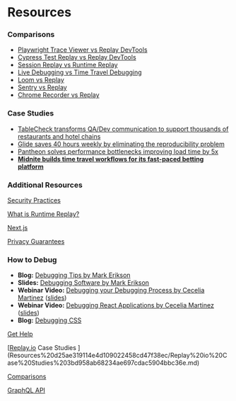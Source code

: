 # Resources

### Comparisons

- [Playwright Trace Viewer vs Replay DevTools ](Resources%20d25ae319114e4d109022458cd47f38ec/Comparisons%2037b1c59849e04c399bdfb2b733438408/Playwright%20Trace%20Viewer%20vs%20Replay%20DevTools%20450f28af20104f0185a05b89a8038bd0.md)
- [Cypress Test Replay vs Replay DevTools](Resources%20d25ae319114e4d109022458cd47f38ec/Comparisons%2037b1c59849e04c399bdfb2b733438408/Cypress%20Test%20Replay%20vs%20Replay%20DevTools%20bec69fb247df479c8c3d4af59f35c060.md)
- [Session Replay vs Runtime Replay](Resources%20d25ae319114e4d109022458cd47f38ec/Comparisons%2037b1c59849e04c399bdfb2b733438408/Session%20Replay%20vs%20Runtime%20Replay%206c3941b616fb4218998cac728f7a0a7a.md)
- [Live Debugging vs Time Travel Debugging](Resources%20d25ae319114e4d109022458cd47f38ec/Comparisons%2037b1c59849e04c399bdfb2b733438408/Live%20Debugging%20vs%20Time%20Travel%20Debugging%208b325ed2948f4ea49f5826e30de4ef49.md)
- [Loom vs Replay](Resources%20d25ae319114e4d109022458cd47f38ec/Comparisons%2037b1c59849e04c399bdfb2b733438408/Loom%20vs%20Replay%20b71342bea30a47cb8d8c8de8802a046a.md)
- [Sentry vs Replay](Resources%20d25ae319114e4d109022458cd47f38ec/Comparisons%2037b1c59849e04c399bdfb2b733438408/Sentry%20vs%20Replay%203df88ed21737438385936bdf4daa3e64.md)
- [Chrome Recorder vs Replay](Resources%20d25ae319114e4d109022458cd47f38ec/Comparisons%2037b1c59849e04c399bdfb2b733438408/Chrome%20Recorder%20vs%20Replay%20b77f690700854e3aae6ae49a3a363a53.md)

### Case Studies

- [TableCheck transforms QA/Dev communication to support thousands of restaurants and hotel chains](Resources%20d25ae319114e4d109022458cd47f38ec/Replay%20io%20Case%20Studies%203bd958ab68234ae697cdac5904bbc36e/TableCheck%20transforms%20QA%20Dev%20communication%20to%20supp%20da3025723bfa4a99a88f0fc4ad55e769.md)
- [Glide saves 40 hours weekly by eliminating the reproducibility problem](Resources%20d25ae319114e4d109022458cd47f38ec/Replay%20io%20Case%20Studies%203bd958ab68234ae697cdac5904bbc36e/Glide%20saves%2040%20hours%20weekly%20by%20eliminating%20the%20rep%203dfdde12447e4f269df1851fcf4732fc.md)
- [Pantheon solves performance bottlenecks improving load time by 5x](Resources%20d25ae319114e4d109022458cd47f38ec/Replay%20io%20Case%20Studies%203bd958ab68234ae697cdac5904bbc36e/Pantheon%20solves%20performance%20bottlenecks%20improving%20%20d084d6855e3241bfa1632bbfabb5aa8e.md)
- [****Midnite builds time travel workflows for its fast-paced betting platform****](Resources%20d25ae319114e4d109022458cd47f38ec/Replay%20io%20Case%20Studies%203bd958ab68234ae697cdac5904bbc36e/Midnite%20builds%20time%20travel%20workflows%20for%20its%20fast-%20af3144d610b944b8b33987b8cfdec353.md)

### Additional Resources

[Security Practices](Resources%20d25ae319114e4d109022458cd47f38ec/Security%20Practices%20e2eef02838fa447d99fd5ab65f650a5c.md)

[What is Runtime Replay?](Resources%20d25ae319114e4d109022458cd47f38ec/What%20is%20Runtime%20Replay%2065268177dbef4f14ad03396b168c9868.md)

[Next.js](Resources%20d25ae319114e4d109022458cd47f38ec/Next%20js%20383ca45027dc4d94bfe92988cb7b0eee.md)

[Privacy Guarantees](Resources%20d25ae319114e4d109022458cd47f38ec/Privacy%20Guarantees%209977a282d1af4669b70c92b6507f823a.md)

### How to Debug

- **Blog:** [Debugging Tips by Mark Erikson](https://blog.isquaredsoftware.com/2019/01/blogged-answers-debugging-tips/)
- **Slides:** [Debugging Software by Mark Erikson](https://blog.isquaredsoftware.com/2021/06/presentations-debugging-software/)
- **Webinar Video:** [Debugging your Debugging Process by Cecelia Martinez](https://www.youtube.com/watch?v=_GxfTfMnwvw) ([slides](https://slides.com/ceceliamartinez/debugging-process))
- **Webinar Video:** [Debugging React Applications by Cecelia Martinez](https://www.youtube.com/watch?v=rh6Ft9bCq0U) ([slides](https://slides.com/ceceliamartinez/debugging-react-applications))
- **Blog:** [Debugging CSS](https://medium.com/replay-io/debugging-css-d27616ddf77d)

[Get Help](Resources%20d25ae319114e4d109022458cd47f38ec/Get%20Help%20345e144b41b24e2c965472d7f01f4ae5.md)

[[Replay.io](http://Replay.io) Case Studies ](Resources%20d25ae319114e4d109022458cd47f38ec/Replay%20io%20Case%20Studies%203bd958ab68234ae697cdac5904bbc36e.md)

[Comparisons](Resources%20d25ae319114e4d109022458cd47f38ec/Comparisons%2037b1c59849e04c399bdfb2b733438408.md)

[GraphQL API](Resources%20d25ae319114e4d109022458cd47f38ec/GraphQL%20API%20e5c1a8a97bdf419881ddf8706c971034.md)